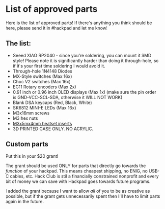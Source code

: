 # List of approved parts

Here is the list of approved parts! If there's anything you think should be here, please send it in #hackpad and let me know!

## The list:

- Seeed XIAO RP2040 - since you're soldering, you can mount it SMD style! Please note it is significantly harder than doing it through-hole, so if it's your first time soldering I would avoid it.
- Through-hole 1N4148 Diodes
- MX-Style switches (Max 16x)
- Choc V2 switches (Max 16x)
- EC11 Rotary encoders (Max 2x)
- 0.91 inch or 0.96 inch OLED displays (Max 1x) (make sure the pin order is GND-VCC-SCL-SDA, otherwise it WILL NOT WORK)
- Blank DSA keycaps (Red, Black, White)
- SK6812 MINI-E LEDs (Max 16x)
- M3x16mm screws
- M3 hex nuts
- [M3x5mx4mm heatset inserts](https://www.aliexpress.us/item/2255800046543591.html)
- 3D PRINTED CASE ONLY. NO ACRYLIC.

## Custom parts
Put this in your $20 grant!

The grant should be used ONLY for parts that directly go towards the *function* of your hackpad. This means cheapest shipping, no ENIG, no USB-C cables, etc. Hack Club is stil a financially constrained nonprofit and every bit of money we can save with Hackpad goes towards future programs.

I added the grant because I want to allow *all* of you to be as creative as possible, but if the grant gets unnecessarily spent then I'll have to limit parts again in the future.